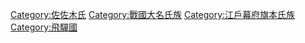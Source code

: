 [[Category:佐佐木氏|Category:佐佐木氏]]
[[Category:戰國大名氏族|Category:戰國大名氏族]]
[[Category:江戶幕府旗本氏族|Category:江戶幕府旗本氏族]]
[[Category:飛驒國|Category:飛驒國]]